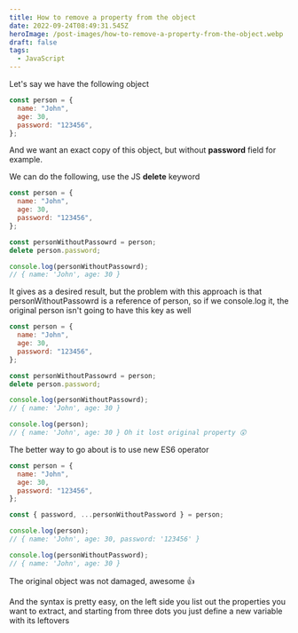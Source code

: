 ```yaml
---
title: How to remove a property from the object
date: 2022-09-24T08:49:31.545Z
heroImage: /post-images/how-to-remove-a-property-from-the-object.webp
draft: false
tags:
  - JavaScript
---
```


Let's say we have the following object

```javascript
const person = {
  name: "John",
  age: 30,
  password: "123456",
};
```

And we want an exact copy of this object, but without **password** field for example.

We can do the following, use the JS **delete** keyword

```javascript
const person = {
  name: "John",
  age: 30,
  password: "123456",
};

const personWithoutPassowrd = person;
delete person.password;

console.log(personWithoutPassowrd);
// { name: 'John', age: 30 }
```

It gives as a desired result, but the problem with this approach is that personWithoutPassowrd is a reference of person, so if we console.log it, the original person isn't going to have this key as well

```javascript
const person = {
  name: "John",
  age: 30,
  password: "123456",
};

const personWithoutPassowrd = person;
delete person.password;

console.log(personWithoutPassowrd);
// { name: 'John', age: 30 }

console.log(person);
// { name: 'John', age: 30 } Oh it lost original property 😲
```

The better way to go about is to use new ES6 operator

```javascript
const person = {
  name: "John",
  age: 30,
  password: "123456",
};

const { password, ...personWithoutPassword } = person;

console.log(person);
// { name: 'John', age: 30, password: '123456' }

console.log(personWithoutPassword);
// { name: 'John', age: 30 }
```

The original object was not damaged, awesome 👍

And the syntax is pretty easy, on the left side you list out the properties you want to extract, and starting from three dots you just define a new variable with its leftovers
